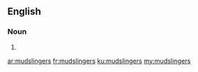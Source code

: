 ==English==

===Noun===
{{head|en|plural}}

# {{plural of|mudslinger|lang=en}}

[[ar:mudslingers]]
[[fr:mudslingers]]
[[ku:mudslingers]]
[[my:mudslingers]]